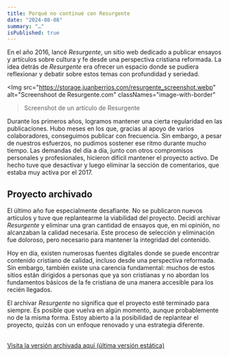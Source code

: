 ```yaml
---
title: Porqué no continué con Resurgente
date: "2024-08-08"
summary: "…"
isPublished: true
---
```


En el año 2016, lancé *Resurgente*, un sitio web dedicado a publicar ensayos y artículos sobre cultura y fe desde una perspectiva cristiana reformada. La idea detrás de *Resurgente* era ofrecer un espacio donde se pudiera reflexionar y debatir sobre estos temas con profundidad y seriedad.

<Img 
    src="https://storage.juanberrios.com/resurgente_screenshot.webp" 
    alt="Screenshoot de Resurgente.com"
    classNames="image-with-border"
>Screenshot de un artículo de Resurgente</Img>

Durante los primeros años, logramos mantener una cierta regularidad en las publicaciones. Hubo meses en los que, gracias al apoyo de varios colaboradores, conseguimos publicar con frecuencia. Sin embargo, a pesar de nuestros esfuerzos, no pudimos sostener ese ritmo durante mucho tiempo. Las demandas del día a día, junto con otros compromisos personales y profesionales, hicieron difícil mantener el proyecto activo. De hecho tuve que desactivar y luego eliminar la sección de comentarios, que estaba muy activa por el 2017.

## Proyecto archivado
El último año fue especialmente desafiante. No se publicaron nuevos artículos y tuve que replantearme la viabilidad del proyecto. Decidí archivar *Resurgente* y eliminar una gran cantidad de ensayos que, en mi opinión, no alcanzaban la calidad necesaria. Este proceso de selección y eliminación fue doloroso, pero necesario para mantener la integridad del contenido.

Hoy en día, existen numerosas fuentes digitales donde se puede encontrar contenido cristiano de calidad, incluso desde una perspectiva reformada. Sin embargo, también existe una carencia fundamental: muchos de estos sitios están dirigidos a personas que ya son cristianas y no abordan los fundamentos básicos de la fe cristiana de una manera accesible para los recién llegados.

El archivar *Resurgente* no significa que el proyecto esté terminado para siempre. Es posible que vuelva en algún momento, aunque probablemente no de la misma forma. Estoy abierto a la posibilidad de replantear el proyecto, quizás con un enfoque renovado y una estrategia diferente.

<br/>
<a href="https://resurgente.juanberrios.com" target="_blank" rel="noopener">Visita la versión archivada aquí (última versión estática)</a>